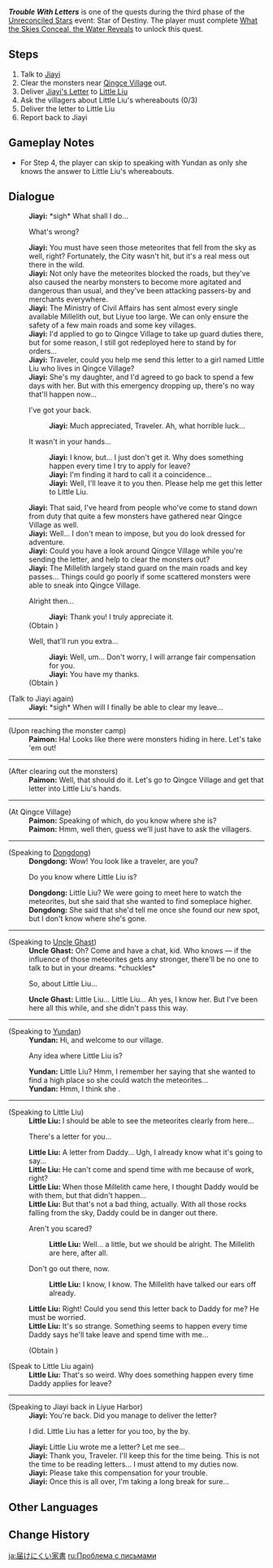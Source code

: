 {{Quest Infobox
|id            = 41126
|type          = World
|region        = Liyue
|area          = Sea of Clouds
|subarea       = Liyue Harbor
|event_name    = Unreconciled Stars
|requirement   = Complete {{Quest|What the Skies Conceal, the Water Reveals|showType=0}}
|startLocation = [[Liyue Harbor]], [[Liyue]]
|prev          = 
|next          = 
|rewards       = Fading Star's Essence*20;Primogem*40;Mora*25,000
|characters    = Dongdong; Jiayi; Little Liu; Paimon; Traveler; Uncle Ghast; Yundan
}}
'''''Trouble With Letters''''' is one of the quests during the third phase of the [[Unreconciled Stars]] event: Star of Destiny. The player must complete [[What the Skies Conceal, the Water Reveals]] to unlock this quest.

==Steps==
#Talk to [[Jiayi]]
#Clear the monsters near [[Qingce Village]] out.
#Deliver [[Jiayi's Letter]] to [[Little Liu]]
#Ask the villagers about Little Liu's whereabouts (0/3)
#Deliver the letter to Little Liu
#Report back to Jiayi

==Gameplay Notes==
* For Step 4, the player can skip to speaking with Yundan as only she knows the answer to Little Liu's whereabouts.

==Dialogue==
{{Quest Description|Due to the meteor shower, [[Jiayi]]'s plan to return home to see his family has been canceled yet again. He is looking for someone to send a letter to [[Qingce Village]]...}}
{{Dialogue Start}}
:'''Jiayi:''' *sigh* What shall I do...
:{{DIcon}} What's wrong?
:'''Jiayi:''' You must have seen those meteorites that fell from the sky as well, right? Fortunately, the City wasn't hit, but it's a real mess out there in the wild.
:'''Jiayi:''' Not only have the meteorites blocked the roads, but they've also caused the nearby monsters to become more agitated and dangerous than usual, and they've been attacking passers-by and merchants everywhere.
:'''Jiayi:''' The Ministry of Civil Affairs has sent almost every single available Millelith out, but Liyue too large. We can only ensure the safety of a few main roads and some key villages.
:'''Jiayi:''' I'd applied to go to Qingce Village to take up guard duties there, but for some reason, I still got redeployed here to stand by for orders...
:'''Jiayi:''' Traveler, could you help me send this letter to a girl named Little Liu who lives in Qingce Village?
:'''Jiayi:''' She's my daughter, and I'd agreed to go back to spend a few days with her. But with this emergency dropping up, there's no way that'll happen now...
:{{DIcon}} I've got your back.
::'''Jiayi:''' Much appreciated, Traveler. Ah, what horrible luck...
:{{DIcon}} It wasn't in your hands...
::'''Jiayi:''' I know, but... I just don't get it. Why does something happen every time I try to apply for leave?
::'''Jiayi:''' I'm finding it hard to call it a coincidence...
::'''Jiayi:''' Well, I'll leave it to you then. Please help me get this letter to Little Liu.
:'''Jiayi:''' That said, I've heard from people who've come to stand down from duty that quite a few monsters have gathered near Qingce Village as well.
:'''Jiayi:''' Well... I don't mean to impose, but you do look dressed for adventure.
:'''Jiayi:''' Could you have a look around Qingce Village while you're sending the letter, and help to clear the monsters out?
:'''Jiayi:''' The Millelith largely stand guard on the main roads and key passes... Things could go poorly if some scattered monsters were able to sneak into Qingce Village.
:{{DIcon}} Alright then...
::'''Jiayi:''' Thank you! I truly appreciate it.
:;(Obtain {{Item|Jiayi's Letter}})
:{{DIcon}} Well, that'll run you extra...
::'''Jiayi:''' Well, um... Don't worry, I will arrange fair compensation for you.
::'''Jiayi:''' You have my thanks.
:;(Obtain {{Item|Jiayi's Letter}})
;(Talk to Jiayi again)
:'''Jiayi:''' *sigh* When will I finally be able to clear my leave...
----
;(Upon reaching the monster camp)
:'''Paimon:''' Ha! Looks like there were monsters hiding in here. Let's take 'em out!
----
;(After clearing out the monsters)
:'''Paimon:''' Well, that should do it. Let's go to Qingce Village and get that letter into Little Liu's hands.
----
;(At Qingce Village)
:'''Paimon:''' Speaking of which, do you know where she is?
:'''Paimon:''' Hmm, well then, guess we'll just have to ask the villagers.
----
;(Speaking to [[Dongdong]])
:'''Dongdong:''' Wow! You look like a traveler, are you?
:{{DIcon|Quest}} Do you know where Little Liu is?
:'''Dongdong:''' Little Liu? We were going to meet here to watch the meteorites, but she said that she wanted to find someplace higher.
:'''Dongdong:''' She said that she'd tell me once she found our new spot, but I don't know where she's gone.
----
;(Speaking to [[Uncle Ghast]])
:'''Uncle Ghast:''' Oh? Come and have a chat, kid. Who knows &mdash; if the influence of those meteorites gets any stronger, there'll be no one to talk to but in your dreams. *chuckles*
:{{DIcon|Quest}} So, about Little Liu...
:'''Uncle Ghast:''' Little Liu... Little Liu... Ah yes, I know her. But I've been here all this while, and she didn't pass this way.
----
;(Speaking to [[Yundan]])
:'''Yundan:''' Hi, and welcome to our village.
:{{DIcon|Quest}} Any idea where Little Liu is?
:'''Yundan:''' Little Liu? Hmm, I remember her saying that she wanted to find a high place so she could watch the meteorites...
:'''Yundan:''' Hmm, I think she {{Color|buzzword|climbed up those ladders over there}}.
----
;(Speaking to Little Liu)
:'''Little Liu:''' I should be able to see the meteorites clearly from here...
:{{DIcon}} There's a letter for you...
:'''Little Liu:''' A letter from Daddy... Ugh, I already know what it's going to say...
:'''Little Liu:''' He can't come and spend time with me because of work, right?
:'''Little Liu:''' When those Millelith came here, I thought Daddy would be with them, but that didn't happen...
:'''Little Liu:''' But that's not a bad thing, actually. With all those rocks falling from the sky, Daddy could be in danger out there.
:{{DIcon}} Aren't you scared?
::'''Little Liu:''' Well... a little, but we should be alright. The Millelith are here, after all.
:{{DIcon}} Don't go out there, now.
::'''Little Liu:''' I know, I know. The Millelith have talked our ears off already.
:'''Little Liu:''' Right! Could you send this letter back to Daddy for me? He must be worried.
:'''Little Liu:''' It's so strange. Something seems to happen every time Daddy says he'll take leave and spend time with me...
:;(Obtain {{Item|Little Liu's Letter}})
;(Speak to Little Liu again)
:'''Little Liu:''' That's so weird. Why does something happen every time Daddy applies for leave?
----
;(Speaking to Jiayi back in Liyue Harbor)
:'''Jiayi:''' You're back. Did you manage to deliver the letter?
:{{DIcon}} I did. Little Liu has a letter for you too, by the by.
:'''Jiayi:''' Little Liu wrote me a letter? Let me see...
:'''Jiayi:''' Thank you, Traveler. I'll keep this for the time being. This is not the time to be reading letters... I must attend to my duties now.
:'''Jiayi:''' Please take this compensation for your trouble.
:'''Jiayi:''' Once this is all over, I'm taking a long break for sure...
{{Dialogue End}}

==Other Languages==
{{Other Languages
|en      = Trouble With Letters
|zhs     = 家书难递
|zhs_rm  = Jiāshū Nán Dì
|zht     = 家書難遞
|zht_rm  = Jiāshū Nán Dì
|zh_tl   = Letter to Home is Hard to Deliver
|ja      = 届けにくい家書
|ja_rm   = Todokenikui Kasho
|ja_tl   = Hard to Deliver Letter from Home
|ko      = 전하지 못한 편지
|ko_rm   = Jeonhaji Motan Pyeonji
|ko_tl   = Undelivered Letter
|es      = Una carta difícil de enviar
|es_tl   = A Difficult Letter to Send
|fr      = Une lettre difficile à envoyer
|fr_tl   = A Difficult Letter to Send
|ru      = Проблема с письмами
|ru_tl   = Trouble With Letters
|th      = จดหมายที่ส่งยาก
|th_rm   = 
|th_tl   = 
|vi      = Bức thư khó gửi
|vi_tl   = 
|de      = Probleme mit Briefen
|de_tl   = Troubles With Letters
|id      = Masalah Dengan Surat
|id_tl   = Trouble With Letters
|pt      = Encrenca com Cartas
|pt_tl   = Trouble With Letters
}}

==Change History==
{{Change History|1.1}}

[[ja:届けにくい家書]]
[[ru:Проблема с письмами]]
